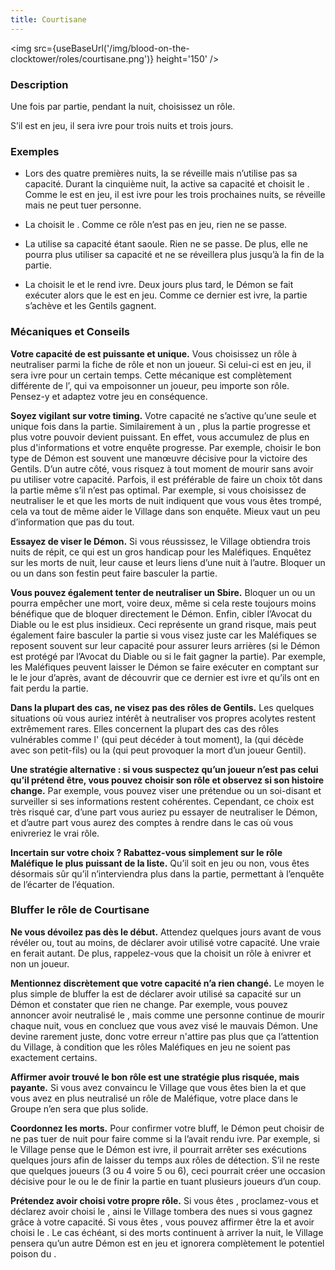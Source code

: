 ```yaml
---
title: Courtisane
---
```



<img src={useBaseUrl('/img/blood-on-the-clocktower/roles/courtisane.png')} height='150' />

<Role COURTISANE header />

### Description

Une fois par partie, pendant la nuit, choisissez un rôle.

S’il est en jeu, il sera ivre pour trois nuits et trois jours.

### Exemples

- Lors des quatre premières nuits, la <Role COURTISANE /> se réveille mais n’utilise pas sa capacité. Durant la cinquième nuit, la <Role COURTISANE /> active sa capacité et choisit le <Role SHABALOTH />. Comme le <Role SHABALOTH /> est en jeu, il est ivre pour les trois prochaines nuits, se réveille mais ne peut tuer personne.

- La <Role COURTISANE /> choisit le <Role ZOMBUUL />. Comme ce rôle n’est pas en jeu, rien ne se passe.

- La <Role COURTISANE /> utilise sa capacité étant saoule. Rien ne se passe. De plus, elle ne pourra plus utiliser sa capacité et ne se réveillera plus jusqu’à la fin de la partie.

- La <Role COURTISANE /> choisit le <Role CONSPIRATEUR /> et le rend ivre. Deux jours plus tard, le Démon se fait exécuter alors que le <Role CONSPIRATEUR /> est en jeu. Comme ce dernier est ivre, la partie s’achève et les Gentils gagnent.

### Mécaniques et Conseils

**Votre capacité de <Role COURTISANE /> est puissante et unique.** Vous choisissez un rôle à neutraliser parmi la fiche de rôle et non un joueur. Si celui-ci est en jeu, il sera ivre pour un certain temps. Cette mécanique est complètement différente de l’<Role EMPOISONNEUR />, qui va empoisonner un joueur, peu importe son rôle. Pensez-y et adaptez votre jeu en conséquence.

**Soyez vigilant sur votre timing.** Votre capacité ne s’active qu’une seule et unique fois dans la partie. Similairement à un <Role MERCENAIRE />, plus la partie progresse et plus votre pouvoir devient puissant. En effet, vous accumulez de plus en plus d'informations et votre enquête progresse. Par exemple, choisir le bon type de Démon est souvent une manœuvre décisive pour la victoire des Gentils. D’un autre côté, vous risquez à tout moment de mourir sans avoir pu utiliser votre capacité. Parfois, il est préférable de faire un choix tôt dans la partie même s’il n’est pas optimal. Par exemple, si vous choisissez de neutraliser le <Role PUKKA /> et que les morts de nuit indiquent que vous vous êtes trompé, cela va tout de même aider le Village dans son enquête. Mieux vaut un peu d’information que pas du tout.

**Essayez de viser le Démon.** Si vous réussissez, le Village obtiendra trois nuits de répit, ce qui est un gros handicap pour les Maléfiques. Enquêtez sur les morts de nuit, leur cause et leurs liens d’une nuit à l’autre. Bloquer un <Role SHABALOTH /> ou un <Role PO /> dans son festin peut faire basculer la partie.

**Vous pouvez également tenter de neutraliser un Sbire.** Bloquer un <Role ASSASSIN /> ou un <Role PARRAIN /> pourra empêcher une mort, voire deux, même si cela reste toujours moins bénéfique que de bloquer directement le Démon. Enfin, cibler l’Avocat du Diable ou le <Role CONSPIRATEUR /> est plus insidieux. Ceci représente un grand risque, mais peut également faire basculer la partie si vous visez juste car les Maléfiques se reposent souvent sur leur capacité pour assurer leurs arrières (si le Démon est protégé par l’Avocat du Diable ou si le <Role CONSPIRATEUR /> fait gagner la partie). Par exemple, les Maléfiques peuvent laisser le Démon se faire exécuter en comptant sur le <Role CONSPIRATEUR /> le jour d’après, avant de découvrir que ce dernier est ivre et qu’ils ont en fait perdu la partie.

**Dans la plupart des cas, ne visez pas des rôles de Gentils.** Les quelques situations où vous auriez intérêt à neutraliser vos propres acolytes restent extrêmement rares. Elles concernent la plupart des cas des rôles vulnérables comme l'<Role INVENTEUR /> (qui peut décéder à tout moment), la <Role MAMIE /> (qui décède avec son petit-fils) ou la <Role GITANE /> (qui peut provoquer la mort d’un joueur Gentil).

**Une stratégie alternative : si vous suspectez qu’un joueur n’est pas celui qu’il prétend être, vous pouvez choisir son rôle et observez si son histoire change.** Par exemple, vous pouvez viser une prétendue <Role FEMME_DE_CHAMBRE /> ou un soi-disant <Role EXORCISTE /> et surveiller si ses informations restent cohérentes. Cependant, ce choix est très risqué car, d’une part vous auriez pu essayer de neutraliser le Démon, et d’autre part vous aurez des comptes à rendre dans le cas où vous enivreriez le vrai rôle.

**Incertain sur votre choix ? Rabattez-vous simplement sur le rôle Maléfique le plus puissant de la liste.** Qu’il soit en jeu ou non, vous êtes désormais sûr qu’il n’interviendra plus dans la partie, permettant à l’enquête de l’écarter de l’équation.

### Bluffer le rôle de Courtisane

**Ne vous dévoilez pas dès le début.** Attendez quelques jours avant de vous révéler <Role COURTISANE /> ou, tout au moins, de déclarer avoir utilisé votre capacité. Une vraie <Role COURTISANE /> en ferait autant. De plus, rappelez-vous que la <Role COURTISANE /> choisit un rôle à enivrer et non un joueur.

**Mentionnez discrètement que votre capacité n’a rien changé.** Le moyen le plus simple de bluffer la <Role COURTISANE /> est de déclarer avoir utilisé sa capacité sur un Démon et constater que rien ne change. Par exemple, vous pouvez annoncer avoir neutralisé le <Role PUKKA />, mais comme une personne continue de mourir chaque nuit, vous en concluez que vous avez visé le mauvais Démon. Une <Role COURTISANE /> devine rarement juste, donc votre erreur n'attire pas plus que ça l’attention du Village, à condition que les rôles Maléfiques en jeu ne soient pas exactement certains.

**Affirmer avoir trouvé le bon rôle est une stratégie plus risquée, mais payante.** Si vous avez convaincu le Village que vous êtes bien la <Role COURTISANE /> et que vous avez en plus neutralisé un rôle de Maléfique, votre place dans le Groupe n’en sera que plus solide.

**Coordonnez les morts.** Pour confirmer votre bluff, le Démon peut choisir de ne pas tuer de nuit pour faire comme si la <Role COURTISANE /> l’avait rendu ivre. Par exemple, si le Village pense que le Démon est ivre, il pourrait arrêter ses exécutions quelques jours afin de laisser du temps aux rôles de détection. S’il ne reste que quelques joueurs (3 ou 4 voire 5 ou 6), ceci pourrait créer une occasion décisive pour le <Role SHABALOTH /> ou le <Role PO /> de finir la partie en tuant plusieurs joueurs d’un coup.

**Prétendez avoir choisi votre propre rôle.** Si vous êtes <Role CONSPIRATEUR />, proclamez-vous <Role COURTISANE /> et déclarez avoir choisi le <Role CONSPIRATEUR />, ainsi le Village tombera des nues si vous gagnez grâce à votre capacité. Si vous êtes <Role PUKKA />, vous pouvez affirmer être la <Role COURTISANE /> et avoir choisi le <Role PUKKA />. Le cas échéant, si des morts continuent à arriver la nuit, le Village pensera qu’un autre Démon est en jeu et ignorera complètement le potentiel poison du <Role PUKKA />.

